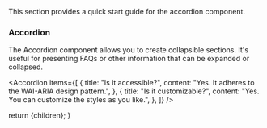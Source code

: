 
This section provides a quick start guide for the accordion component.

### Accordion

The Accordion component allows you to create collapsible sections. It's useful for presenting FAQs or other information that can be expanded or collapsed.

<Accordion
  items={[
    {
      title: "Is it accessible?",
      content: "Yes. It adheres to the WAI-ARIA design pattern.",
    },
    {
      title: "Is it customizable?",
      content: "Yes. You can customize the styles as you like.",
    },
  ]}
/>

  return <DocsLayout>{children}</DocsLayout>;
}
